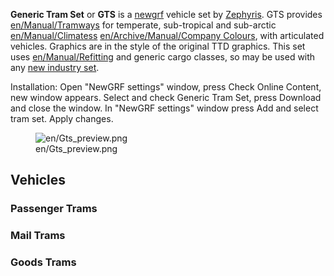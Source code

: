 {{en/Newgrf set|Name=Generic Tram Set
|Image=GTS preview.png
|Download=http://www.tt-forums.net/viewtopic.php?f=36&t=32441
|Discussion=http://www.tt-forums.net/viewtopic.php?f=36&t=32441
|Homepage=http://zephyrisopenttd.googlepages.com/
}}
'''Generic Tram Set''' or '''GTS''' is a [[en/Manual/NewGRF|newgrf]] vehicle set by [[en/Zephyris|Zephyris]]. GTS provides [[en/Manual/Tramways]] for temperate, sub-tropical and sub-arctic [[en/Manual/Climates]]s [[en/Archive/Manual/Company Colours]], with articulated vehicles. Graphics are in the style of the original TTD graphics. This set uses [[en/Manual/Refit]]ting and generic cargo classes, so may be used with any [[en/Archive/Manual/NewGRF Industries|new industry set]].

Installation: Open "NewGRF settings" window, press Check Online Content, new window appears. Select and check Generic Tram Set, press Download and close the window. In "NewGRF settings" window press Add and select tram set. Apply changes.

[[File:en/Gts preview.png|center]]

==Vehicles==
===Passenger Trams===
{{en/RoadVehicle|name     = Balough Passenger Tram
  |img      = GenericTram-Balough Passenger Tram.png
  |price    = £4,510 ($9,020)
  |speed    = 40 km/h (25 mph)
  |annual   = £700 ($1,400)
  |designed = 1934
  |life     = 19
  |capacity = 35 passengers
}}
{{en/RoadVehicle|name     = SH Jubilee Passenger Tram
  |img      = GenericTram-SH Jubilee Passenger Tram.png
  |price    = £4,674 ($10,348)
  |speed    = 72 km/h (45 mph)
  |annual   = £762 ($1,524)
  |designed = 1957
  |life     = 19
  |capacity = 40 passengers
}}
{{en/RoadVehicle|name     = SH Royal Passenger Tram
  |img      = GenericTram-SH Royal Passenger Tram.png
  |price    = £6,888 ($13,776)
  |speed    = 80 km/h (50 mph)
  |annual   = £981 ($1,962)
  |designed = 1983
  |life     = 19
  |capacity = 90 passengers
}}
{{en/RoadVehicle|name     = Foster 3 Car Passenger Tram
  |img      = GenericTram-Foster 3 Car Passenger Tram.png
  |price    = £9,020 ($18,040)
  |speed    = 96 km/h (60 mph)
  |annual   = £1,050 ($2,100)
  |designed = 2010
  |life     = 19
  |capacity = 150 passengers
}}
{{en/RoadVehicle|name     = A2020 3 Car Passenger Tram
  |img      = GenericTram-A2020 3 Car Passenger Tram.png
  |price    = £9,389 ($18,778)
  |speed    = 96 km/h (60 mph)
  |annual   = £800 ($1,600)
  |designed = 2024
  |life     = 19
  |capacity = 150 passengers
}}
===Mail Trams===
{{en/RoadVehicle|name     = MPS Mail Tram
  |img      = GenericTram-MPS Mail Tram.png
  |price    = £4,469 ($8,938)
  |speed    = 40 km/h (25 mph)
  |annual   = £681 ($1,362)
  |designed = 1935
  |life     = 19
  |capacity = 27 bags of mail
}}
{{en/RoadVehicle|name     = SH 08 Mail Tram
  |img      = GenericTram-SH 08 Mail Tram.png
  |price    = £4,633 ($9,266)
  |speed    = 72 km/h (40 mph)
  |annual   = £787 ($1,574)
  |designed = 1975
  |life     = 19
  |capacity = 32 bags of mail
}}
{{en/RoadVehicle|name     = SH 2000 3 Car Mail Tram
  |img      = GenericTram-SH 2000 3 Car Mail Tram.png
  |price    = £7,749 ($15,498)
  |speed    = 80 km/h (50 mph)
  |annual   = £1,000 ($2,000)
  |designed = 2015
  |life     = 19
  |capacity = 123 bags of mail
}}
===Goods Trams===
{{en/RoadVehicle|name     = Balough Goods Tram
  |img      = GenericTram-Balough Goods Tram.png
  |price    = £4,592 ($9,184)
  |speed    = 40 km/h (25 mph)
  |annual   = £700 ($1,400)
  |designed = 1934
  |life     = 19
  |capacity = 19 crates of goods
}}
{{en/RoadVehicle|name     = Manley-Morel Goods Tram
  |img      = GenericTram-Manley-Morel Goods Tram.png
  |price    = £4,838 ($9,676)
  |speed    = 72 km/h (40 mph)
  |annual   = £812 ($1,624)
  |designed = 1974
  |life     = 19
  |capacity = 24 crates of goods
}}
{{en/RoadVehicle|name     = Floss 3 Car Goods Tram
  |img      = GenericTram-Floss 3 Car Goods Tram.png
  |price    = £7,790 ($15,580)
  |speed    = 80 km/h (50 mph)
  |annual   = £1,012 ($2,024)
  |designed = 2012
  |life     = 19
  |capacity = 84 crates of goods
}}
{{en/Feature|0.6}}